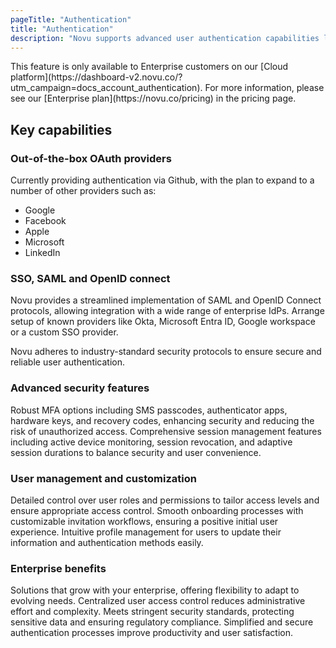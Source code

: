 ```yaml
---
pageTitle: "Authentication"
title: "Authentication"
description: "Novu supports advanced user authentication capabilities like OAuth, SSO, MFA and more, providing enterprise customers with a robust, secure, and user-friendly authentication solution."
---
```



<Callout type="info">
This feature is only available to Enterprise customers on our [Cloud platform](https://dashboard-v2.novu.co/?utm_campaign=docs_account_authentication). For more information, please see our [Enterprise plan](https://novu.co/pricing) in the pricing page.
</Callout>

## Key capabilities

### Out-of-the-box OAuth providers

Currently providing authentication via Github, with the plan to expand to a number of other providers such as:
- Google
- Facebook
- Apple
- Microsoft
- LinkedIn

### SSO, SAML and OpenID connect

Novu provides a streamlined implementation of SAML and OpenID Connect protocols, allowing integration with a wide range of enterprise IdPs. Arrange setup of known providers like Okta, Microsoft Entra ID, Google workspace or a custom SSO provider. 

Novu adheres to industry-standard security protocols to ensure secure and reliable user authentication.

### Advanced security features

<Accordions>
  <Accordion title="Multi-Factor Authentication (MFA)">
    Robust MFA options including SMS passcodes, authenticator apps, hardware keys, and recovery codes, enhancing security and reducing the risk of unauthorized access.
  </Accordion>
  <Accordion title="Session Management">
    Comprehensive session management features including active device monitoring, session revocation, and adaptive session durations to balance security and user convenience.
  </Accordion>
</Accordions>

### User management and customization

<Cards>
  <Card title="Roles and permissions">
    Detailed control over user roles and permissions to tailor access levels and ensure appropriate access control.
  </Card>
  <Card title="User invitations and Onboarding">
    Smooth onboarding processes with customizable invitation workflows, ensuring a positive initial user experience.
  </Card>
  <Card title="Profile management">
    Intuitive profile management for users to update their information and authentication methods easily.
  </Card>
</Cards>

### Enterprise benefits

<Steps>
  <Step title="Scalability and flexibility">
    Solutions that grow with your enterprise, offering flexibility to adapt to evolving needs.
  </Step>
  <Step title="Streamlined user management">
    Centralized user access control reduces administrative effort and complexity.
  </Step>
  <Step title="Compliance and security">
    Meets stringent security standards, protecting sensitive data and ensuring regulatory compliance.
  </Step>
  <Step title="Enhanced User experience">
    Simplified and secure authentication processes improve productivity and user satisfaction.
  </Step>
</Steps>
